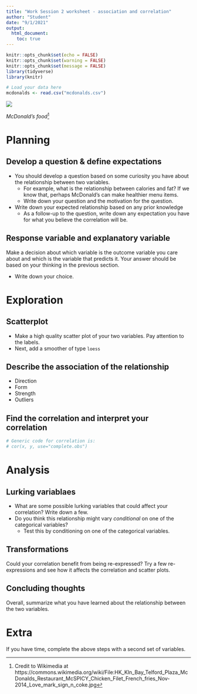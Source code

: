 ```yaml
---
title: "Work Session 2 worksheet - association and correlation"
author: "Student"
date: "9/1/2021"
output:
  html_document:
    toc: true
---
```


```r
knitr::opts_chunk$set(echo = FALSE)
knitr::opts_chunk$set(warning = FALSE)
knitr::opts_chunk$set(message = FALSE)
library(tidyverse)
library(knitr)

# Load your data here
mcdonalds <- read.csv("mcdonalds.csv") 
```

![](mcdonaldsfood.jpg)

*McDonald's food*^[Credit to Wikimedia at https://commons.wikimedia.org/wiki/File:HK_Kln_Bay_Telford_Plaza_McDonalds_Restaurant_McSPICY_Chicken_Filet_French_fries_Nov-2014_Love_mark_sign_n_coke.jpg]

# Planning 

## Develop a question & define expectations

- You should develop a question based on some curiosity you have about the relationship between two variables. 
  + For example, what is the relationship between calories and fat? If we know that, perhaps McDonald's can make healthier menu items.     
  + Write down your question and the motivation for the question.

- Write down your expected relationship based on any prior knowledge 
  + As a follow-up to the question, write down any expectation you have for what you believe the correlation will be.

## Response variable and explanatory variable

Make a decision about which variable is the outcome variable you care about and which is the variable that predicts it. Your answer should be based on your thinking in the previous section.
  
  + Write down your choice.

# Exploration

## Scatterplot

- Make a high quality scatter plot of your two variables. Pay attention to the labels.
- Next, add a smoother of type `loess`

## Describe the association of the relationship

- Direction
- Form
- Strength
- Outliers

## Find the correlation and interpret your correlation

```r
# Generic code for correlation is: 
# cor(x, y, use="complete.obs")

```

# Analysis

## Lurking variablaes

- What are some possible lurking variables that could affect your correlation? Write down a few. 
- Do you think this relationship might vary *conditional* on one of the categorical variables? 
  + Test this by conditioning on one of the categorical variables.

## Transformations

Could your correlation benefit from being re-expressed? Try a few re-expressions and see how it affects the correlation and scatter plots.

## Concluding thoughts

Overall, summarize what you have learned about the relationship between the two variables. 

# Extra

If you have time, complete the above steps with a second set of variables.